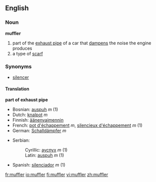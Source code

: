 ==English==

===Noun===
'''muffler'''
# part of the [[exhaust pipe]] of a car that [[dampen]]s the noise the engine produces
# a type of [[scarf]]

===Synonyms===
*[[silencer]]

====Translation====
'''part of exhaust pipe'''
{{top}}
*Bosnian: [[auspuh]] ''m'' (1)
*Dutch: [[knalpot]] ''m''
*Finnish: [[äänenvaimennin]]
*French: [[pot d'échappement]] ''m'', [[silencieux d'échappement]] ''m'' (1)
*German: [[Schalldämpfer]] ''m''
{{mid}}
*Serbian:
*:Cyrillic: [[ауспух]] ''m'' (1)
*:Latin: [[auspuh]] ''m'' (1)
*Spanish: [[silenciador]] ''m'' (1)
{{bottom}}

[[fr:muffler]]
[[io:muffler]]
[[fi:muffler]]
[[vi:muffler]]
[[zh:muffler]]